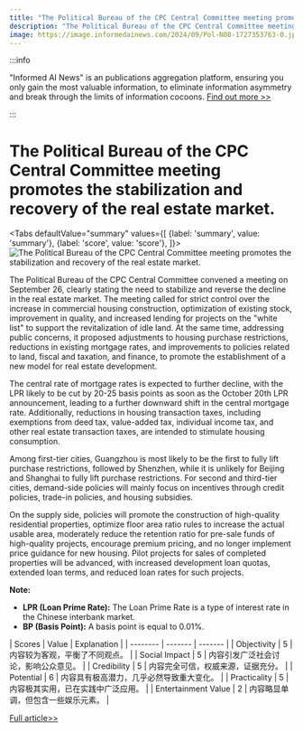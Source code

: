 ```yaml
---
title: "The Political Bureau of the CPC Central Committee meeting promotes the stabilization and recovery of the real estate market."
description: "The Political Bureau of the CPC Central Committee meeting promotes the stabilization and recovery of the real estate market."
image: https://image.informedainews.com/2024/09/Pol-N08-1727353763-0.jpg
---
```



:::info

"Informed AI News" is an publications aggregation platform, ensuring you only gain the most valuable information, to eliminate information asymmetry and break through the limits of information cocoons.  [Find out more >>](/)

:::

# The Political Bureau of the CPC Central Committee meeting promotes the stabilization and recovery of the real estate market.


<Tabs
	defaultValue="summary"
	values={[
	{label: 'summary', value: 'summary'},
	{label: 'score', value: 'score'},
]}>
<TabItem value="summary">
<img
  src="https://image.informedainews.com/2024/09/Pol-N08-1727353763-0.jpg"
  alt="The Political Bureau of the CPC Central Committee meeting promotes the stabilization and recovery of the real estate market."
/>



The Political Bureau of the CPC Central Committee convened a meeting on September 26, clearly stating the need to stabilize and reverse the decline in the real estate market. The meeting called for strict control over the increase in commercial housing construction, optimization of existing stock, improvement in quality, and increased lending for projects on the "white list" to support the revitalization of idle land. At the same time, addressing public concerns, it proposed adjustments to housing purchase restrictions, reductions in existing mortgage rates, and improvements to policies related to land, fiscal and taxation, and finance, to promote the establishment of a new model for real estate development.

The central rate of mortgage rates is expected to further decline, with the LPR likely to be cut by 20-25 basis points as soon as the October 20th LPR announcement, leading to a further downward shift in the central mortgage rate. Additionally, reductions in housing transaction taxes, including exemptions from deed tax, value-added tax, individual income tax, and other real estate transaction taxes, are intended to stimulate housing consumption.

Among first-tier cities, Guangzhou is most likely to be the first to fully lift purchase restrictions, followed by Shenzhen, while it is unlikely for Beijing and Shanghai to fully lift purchase restrictions. For second and third-tier cities, demand-side policies will mainly focus on incentives through credit policies, trade-in policies, and housing subsidies.

On the supply side, policies will promote the construction of high-quality residential properties, optimize floor area ratio rules to increase the actual usable area, moderately reduce the retention ratio for pre-sale funds of high-quality projects, encourage premium pricing, and no longer implement price guidance for new housing. Pilot projects for sales of completed properties will be advanced, with increased development loan quotas, extended loan terms, and reduced loan rates for such projects.

**Note:**
- **LPR (Loan Prime Rate):** The Loan Prime Rate is a type of interest rate in the Chinese interbank market.
- **BP (Basis Point):** A basis point is equal to 0.01%.
</TabItem>
<TabItem value="score">
	| Scores     | Value   | Explanation |
	| -------- | ------- | ------- |
	| Objectivity  | 5    | 内容较为客观，平衡了不同观点。    |
	| Social Impact | 5     | 内容引发广泛社会讨论，影响公众意见。    |
	| Credibility    | 5    | 内容完全可信，权威来源，证据充分。    |
	| Potential    | 6    | 内容具有极高潜力，几乎必然导致重大变化。    |
	| Practicality    | 5    | 内容极其实用，已在实践中广泛应用。    |
	| Entertainment Value    | 2    | 内容略显单调，但包含一些娱乐元素。    |
</TabItem>
</Tabs>

[Full article>>](https://wallstreetcn.com/articles/3728962)
